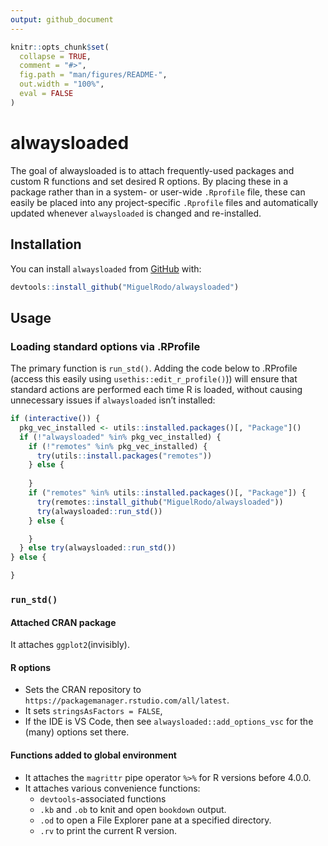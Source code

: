 ```yaml
---
output: github_document
---
```


```r
knitr::opts_chunk$set(
  collapse = TRUE,
  comment = "#>",
  fig.path = "man/figures/README-",
  out.width = "100%",
  eval = FALSE
)
```

# alwaysloaded

<!-- badges: start -->
<!-- badges: end -->

The goal of alwaysloaded is to attach frequently-used packages and custom R functions and set desired R options. By placing these in a package rather than in a system- or user-wide `.Rprofile` file, these can easily be placed into any project-specific `.Rprofile` files and automatically updated whenever `alwaysloaded` is changed and re-installed.

## Installation

You can install `alwaysloaded` from [GitHub](https://www.github.com)
with:

``` r
devtools::install_github("MiguelRodo/alwaysloaded")
```

## Usage

### Loading standard options via .RProfile

The primary function is `run_std()`. Adding the code below to .RProfile (access this easily using `usethis::edit_r_profile()`)) will ensure that standard actions are performed each time R is loaded, without causing unnecessary issues if `alwaysloaded` isn't installed:

```r
if (interactive()) {
  pkg_vec_installed <- utils::installed.packages()[, "Package"]()
  if (!"alwaysloaded" %in% pkg_vec_installed) {
    if (!"remotes" %in% pkg_vec_installed) {
      try(utils::install.packages("remotes"))
    } else {
      
    }
    if ("remotes" %in% utils::installed.packages()[, "Package"]) {
      try(remotes::install_github("MiguelRodo/alwaysloaded"))
      try(alwaysloaded::run_std())
    } else {

    }
  } else try(alwaysloaded::run_std())
} else {

}
```

### `run_std()`

#### Attached CRAN package

It attaches `ggplot2`(invisibly).

#### R options

- Sets the CRAN repository to `https://packagemanager.rstudio.com/all/latest`.
- It sets `stringsAsFactors = FALSE`,
- If the IDE is VS Code, then see `alwaysloaded::add_options_vsc` for the (many) options set there.

#### Functions added to global environment

- It attaches the `magrittr` pipe operator `%>%` for R versions before 4.0.0.
- It attaches various convenience functions:
  - `devtools`-associated functions
  - `.kb` and `.ob` to knit and open `bookdown` output.
  - `.od` to open a File Explorer pane at a specified directory.
  - `.rv` to print the current R version.